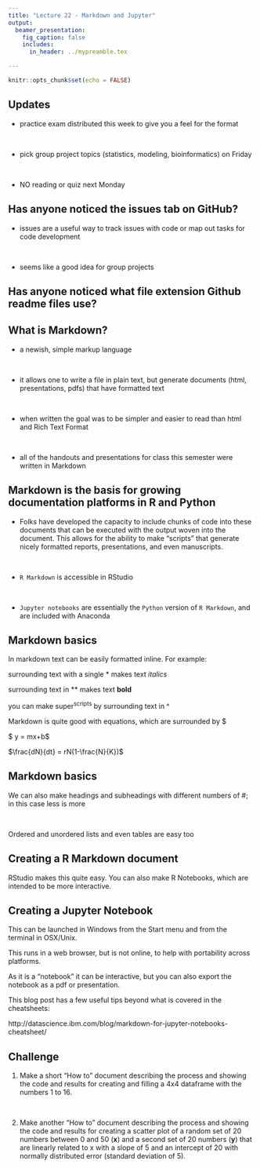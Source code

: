 ```yaml
---
title: "Lecture 22 - Markdown and Jupyter"
output: 
  beamer_presentation:
    fig_caption: false
    includes:
      in_header: ../mypreamble.tex

---
```


```r
knitr::opts_chunk$set(echo = FALSE)
```

## Updates

- practice exam distributed this week to give you a feel for the format

&nbsp;

- pick group project topics (statistics, modeling, bioinformatics) on Friday

&nbsp;

- NO reading or quiz next Monday

## Has anyone noticed the issues tab on GitHub?

- issues are a useful way to track issues with code or map out tasks for code development

&nbsp;

- seems like a good idea for group projects

## Has anyone noticed what file extension Github readme files use?

## What is Markdown?

- a newish, simple markup language

&nbsp;

- it allows one to write a file in plain text, but generate documents (html, presentations, pdfs) that have formatted text

&nbsp;

- when written the goal was to be simpler and easier to read than html and Rich Text Format

&nbsp;

- all of the handouts and presentations for class this semester were written in Markdown

## Markdown is the basis for growing documentation platforms in R and Python

- Folks have developed the capacity to include chunks of code into these documents that can be executed with the output woven into the document. This allows for the ability to make "scripts" that generate nicely formatted reports, presentations, and even manuscripts.
 
 &nbsp;
 
- `R Markdown` is accessible in RStudio

&nbsp;

- `Jupyter notebooks` are essentially the `Python` version of `R Markdown`, and are included with Anaconda

## Markdown basics

In markdown text can be easily formatted inline. For example:

surrounding text with a single \* makes text *italics*

surrounding text in \*\* makes text **bold**

you can make super^scripts^ by surrounding text in \^

Markdown is quite good with equations, which are surrounded by \$

$ y = mx+b$

$\frac{dN}{dt} = rN(1-\frac{N}{K})$

## Markdown basics

We can also make headings and subheadings with different numbers of \#; in this case less is more

&nbsp;

Ordered and unordered lists and even tables are easy too 

## Creating a R Markdown document

RStudio makes this quite easy. You can also make R Notebooks, which are intended to be more interactive.

## Creating a Jupyter Notebook

This can be launched in Windows from the Start menu and from the terminal in OSX/Unix.

This runs in a web browser, but is not online, to help with portability across platforms.

As it is a "notebook" it can be interactive, but you can also export the notebook as a pdf or presentation.

This blog post has a few useful tips beyond what is covered in the cheatsheets:

http://datascience.ibm.com/blog/markdown-for-jupyter-notebooks-cheatsheet/

## Challenge

1. Make a short "How to" document describing the process and showing the code and results for creating and filling a 4x4 dataframe with the numbers 1 to 16.

&nbsp;

2. Make another "How to" document describing the process and showing the code and results for creating a scatter plot of a random set of 20 numbers between 0 and 50 (**x**) and a second set of 20 numbers (**y**) that are linearly related to x with a slope of 5 and an intercept of 20 with normally distributed error (standard deviation of 5).